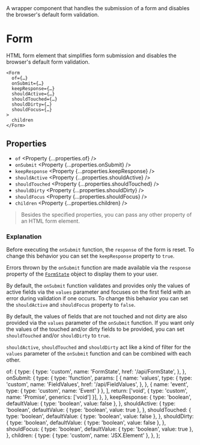 
<Title>Form</Title>
<Description>
  A wrapper component that handles the submission of a form and disables the
  browser's default form validation.
</Description>

# Form

HTML form element that simplifies form submission and disables the browser's default form validation.

```tsx
<Form
  of={…}
  onSubmit={…}
  keepResponse={…}
  shouldActive={…}
  shouldTouched={…}
  shouldDirty={…}
  shouldFocus={…}
>
  children
</Form>
```

## Properties

- `of` <Property {...properties.of} />
- `onSubmit` <Property {...properties.onSubmit} />
- `keepResponse` <Property {...properties.keepResponse} />
- `shouldActive` <Property {...properties.shouldActive} />
- `shouldTouched` <Property {...properties.shouldTouched} />
- `shouldDirty` <Property {...properties.shouldDirty} />
- `shouldFocus` <Property {...properties.shouldFocus} />
- `children` <Property {...properties.children} />

> Besides the specified properties, you can pass any other property of an HTML form element.

### Explanation

Before executing the `onSubmit` function, the `response` of the form is reset. To change this behavior you can set the `keepResponse` property to `true`.

Errors thrown by the `onSubmit` function are made available via the `response` property of the <A href="/api/FormState">`FormState`</A> object to display them to your user.

By default, the `onSubmit` function validates and provides only the values of active fields via the `values` parameter and focuses on the first field with an error during validation if one occurs. To change this behavior you can set the `shouldActive` and `shouldFocus` property to `false`.

By default, the values of fields that are not touched and not dirty are also provided via the `values` parameter of the `onSubmit` function. If you want only the values of the touched and/or dirty fields to be provided, you can set `shouldTouched` and/or `shouldDirty` to `true`.

`shouldActive`, `shouldTouched` and `shouldDirty` act like a kind of filter for the `values` parameter of the `onSubmit` function and can be combined with each other.

  of: {
    type: {
      type: 'custom',
      name: 'FormState',
      href: '/api/FormState',
    },
  },
  onSubmit: {
    type: {
      type: 'function',
      params: [
        {
          name: 'values',
          type: {
            type: 'custom',
            name: 'FieldValues',
            href: '/api/FieldValues',
          },
        },
        { name: 'event', type: { type: 'custom', name: 'Event' } },
      ],
      return: ['void', { type: 'custom', name: 'Promise', generics: ['void'] }],
    },
  },
  keepResponse: {
    type: 'boolean',
    defaultValue: { type: 'boolean', value: false },
  },
  shouldActive: {
    type: 'boolean',
    defaultValue: { type: 'boolean', value: true },
  },
  shouldTouched: {
    type: 'boolean',
    defaultValue: { type: 'boolean', value: false },
  },
  shouldDirty: {
    type: 'boolean',
    defaultValue: { type: 'boolean', value: false },
  },
  shouldFocus: {
    type: 'boolean',
    defaultValue: { type: 'boolean', value: true },
  },
  children: {
    type: { type: 'custom', name: 'JSX.Element' },
  },
};
